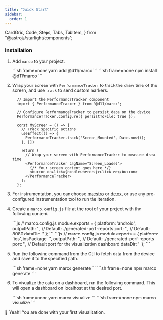 ```yaml
---
title: "Quick Start"
sidebar:
  order: 1
---
```


  CardGrid,
  Code,
  Steps,
  Tabs,
  TabItem,
} from "@astrojs/starlight/components";

### Installation

<Steps>

1. Add `marco` to your project.

    <Tabs syncKey="package-manager">
      <TabItem label="yarn" icon="seti:yarn">
        ```sh frame=none
        yarn add @d11/marco
        ```
      </TabItem>
      <TabItem label="npm" icon="seti:npm">
        ```sh frame=none
        npm install @d11/marco
        ```
      </TabItem>
    </Tabs>

2. Wrap your screen with `PerformanceTracker` to track the draw time of the screen, and use `track` to send custom markers.

    ```tsx
      // Import the PerformanceTracker component
      import { PerformanceTracker } from '@d11/marco';

      // Configure PerformanceTracker to persist data on the device
      PerformanceTracker.configure({ persistToFile: true });

      const MyScreen = () => {
        // Track specific actions
        useEffect(() => {
          PerformanceTracker.track('Screen_Mounted', Date.now());
        }, [])

        return (
          // Wrap your screen with PerformanceTracker to measure draw time
          <PerformanceTracker tagName="Screen_Loaded">
            {/* Your screen content goes here */}
            <button onClick={handleOnPress}>Click Me</button>
          </PerformanceTracker>
        );
      };
    ```

3. For instrumentation, you can choose [maestro](https://maestro.mobile.dev/platform-support/react-native) or [detox](https://wix.github.io/Detox/), or use any pre-configured instrumentation tool to run the iteration. 

4. Create a `marco.config.js` file at the root of your project with the following content.

    <Tabs syncKey="config">
      <TabItem label="Android" icon="android">
        ```js
        // marco.config.js
        module.exports = {
        platform: 'android', 
        outputPath: '<PATH_TO_STORE_REPORT>',  // Default: ./generated-perf-reports
        port: '<PORT>',                        // Default: 8080
        dataDir: '<DATA_SOURCE_PATH_TO_VISUALIZE>'
        };
        ```
      </TabItem>
      <TabItem label="iOS" icon="apple">
        ```js
        // marco.config.js
        module.exports = {
        platform: 'ios', 
        iosPackage: '<iOSPackageName>',
        outputPath: '<DATA_SOURCE_PATH>',  // Default: ./generated-perf-reports
        port: '<PORT>',                    // Default port for the visualization dashboard
        dataDir: '<DATA_SOURCE_PATH_TO_VISUALIZE>'
        };
        ```
      </TabItem>
    </Tabs>

5. Run the following command from the CLI to fetch data from the device and save it to the specified path. 

      <Tabs syncKey="package-manager">
      <TabItem label="yarn" icon="seti:yarn">
        ```sh frame=none
        yarn marco generate
        ```
      </TabItem>
      <TabItem label="npm" icon="seti:npm">
        ```sh frame=none
        npm marco generate
        ```
      </TabItem>
    </Tabs>

6. To visualize the data on a dashboard, run the following command. This will open a dashboard on localhost at the desired port.

      <Tabs syncKey="package-manager">
      <TabItem label="yarn" icon="seti:yarn">
        ```sh frame=none
        yarn marco visualize
        ```
      </TabItem>
      <TabItem label="npm" icon="seti:npm">
        ```sh frame=none
        npm marco visualize
        ```
      </TabItem>
    </Tabs>
</Steps>

🎉 Yeah! You are done with your first visualization.

